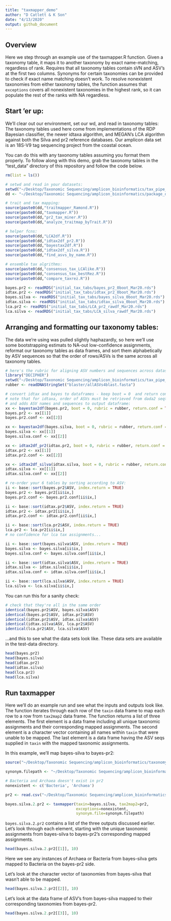 ```yaml
---
title: "taxmapper_demo"
author: "D Catlett & K Son"
date: "4/13/2020"
output: github_document
---
```


## Overview

Here we step through an example use of the taxmapper.R function. Given a taxonomy table, it maps it to another taxonomy by exact name-matching, regardless of rank. Requires that all taxonomy tables contain sVN and ASV's at the first two columns. Synonyms for certain taxonomies can be provided to check if exact name matching doesn't work. To resolve nonexistent taxonomies from either taxonomy tables, the function assumes that `exceptions` covers all nonexistent taxonomies in the highest rank, so it can populate the rest of the ranks with NA regardless.

## Start 'er up:

We'll clear out our environment, set our wd, and read in taxonomy tables: The taxonomy tables used here come from implementations of the RDP Bayesian classifier, the newer idtaxa algorithm, and MEGAN's LCA algorithm against both the Silva and pr2 reference databases. Our amplicon data set is an 18S-V9 tag sequencing project from the coastal ocean.

You can do this with any taxonomy tables assuming you format them properly. To follow along with this demo, grab the taxonomy tables in the "test_data" directory of this repository and follow the code below.

```r
rm(list = ls())

# setwd and read in your datasets:
setwd("~/Desktop/Taxonomic Sequencing/amplicon_bioinformatics/tax_pipe_Mar20/")
dd <- "~/Desktop/Taxonomic Sequencing/amplicon_bioinformatics/package_deal/"

# trait and tax mapping:
source(paste0(dd,"traitmapper_Ramond.R"))
source(paste0(dd,"taxmapper.R"))
source(paste0(dd,"pr2_tax_miner.R"))
source(paste0(dd,"analyze_traitmap_byTrait.R"))

# helper fcns:
source(paste0(dd,"LCA2df.R"))
source(paste0(dd,"idtax2df_pr2.R"))
source(paste0(dd,"bayestax2df.R"))
source(paste0(dd,"idtax2df_silva.R"))
source(paste0(dd,"find_asvs_by_name.R"))

# ensemble tax algrithms:
source(paste0(dd,"consensus_tax_LCAlike.R"))
source(paste0(dd,"consensus_tax_bestRez.R"))
source(paste0(dd,"compare_taxrez.R"))

bayes.pr2 <- readRDS("initial_tax_tabs/bayes_pr2_0boot_Mar20.rds")
idtax.pr2 <- readRDS("initial_tax_tabs/idtax_pr2_0boot_Mar20.rds")
bayes.silva <- readRDS("initial_tax_tabs/bayes_silva_0boot_Mar20.rds")
idtax.silva <- readRDS("initial_tax_tabs/idtax_silva_0boot_Mar20.rds")
lca.pr2 <- readRDS("initial_tax_tabs/LCA_pr2_rawdf_Mar20.rds")
lca.silva <- readRDS("initial_tax_tabs/LCA_silva_rawdf_Mar20.rds")
```

## Arranging and formatting our taxonomy tables:

The data we're using was pulled slightly haphazardly, so here we'll use some bootstrapping estimats to NA-out low-confidence assignments, reformat our taxonomy tables as data frames, and sort them alphabetically by ASV sequences so that the order of rows/ASVs is the same across all taxonomy tables.

```r
# here's the rubric for aligning ASV numbers and sequences across datasets:
library("DECIPHER")
setwd("~/Desktop/Taxonomic Sequencing/amplicon_bioinformatics/tax_pipe_Mar20/")
rubber <- readDNAStringSet("blaster/allASVs4blast.fasta")

# convert idtax and bayes to dataframes - keep boot = 0  and return conf for now...
# note that for idtaxa, order of ASVs must be retrieved from dada2 seqtab - rubric represents that order
# and adds ASV names and sequences to output dataframe:
xx <- bayestax2df(bayes.pr2, boot = 0, rubric = rubber, return.conf = TRUE)
bayes.pr2 <- xx[[1]]
bayes.pr2.conf <- xx[[2]]

xx <- bayestax2df(bayes.silva, boot = 0, rubric = rubber, return.conf = TRUE)
bayes.silva <- xx[[1]]
bayes.silva.conf <- xx[[2]]

xx <- idtax2df_pr2(idtax.pr2, boot = 0, rubric = rubber, return.conf = TRUE)
idtax.pr2 <- xx[[1]]
idtax.pr2.conf <- xx[[2]]

xx <- idtax2df_silva(idtax.silva, boot = 0, rubric = rubber, return.conf = TRUE)
idtax.silva <- xx[[1]]
idtax.silva.conf <- xx[[2]]

# re-order your 6 tables by sorting according to ASV:
ii <- base::sort(bayes.pr2$ASV, index.return = TRUE)
bayes.pr2 <- bayes.pr2[ii$ix,]
bayes.pr2.conf <- bayes.pr2.conf[ii$ix,]

ii <- base::sort(idtax.pr2$ASV, index.return = TRUE)
idtax.pr2 <- idtax.pr2[ii$ix,]
idtax.pr2.conf <- idtax.pr2.conf[ii$ix,]

ii <- base::sort(lca.pr2$ASV, index.return = TRUE)
lca.pr2 <- lca.pr2[ii$ix,]
# no confidence for lca tax assignments...

ii <- base::sort(bayes.silva$ASV, index.return = TRUE)
bayes.silva <- bayes.silva[ii$ix,]
bayes.silva.conf <- bayes.silva.conf[ii$ix,]

ii <- base::sort(idtax.silva$ASV, index.return = TRUE)
idtax.silva <- idtax.silva[ii$ix,]
idtax.silva.conf <- idtax.silva.conf[ii$ix,]

ii <- base::sort(lca.silva$ASV, index.return = TRUE)
lca.silva <- lca.silva[ii$ix,]
```

You can run this for a sanity check:

```r
# check that they're all in the same order
identical(bayes.pr2$ASV, bayes.silva$ASV)
identical(bayes.pr2$ASV, idtax.pr2$ASV)
identical(idtax.pr2$ASV, idtax.silva$ASV)  
identical(idtax.silva$ASV, lca.pr2$ASV)
identical(lca.pr2$ASV, lca.silva$ASV)
```

...and this to see what the data sets look like. These data sets are available in the test-data directory.

```r
head(bayes.pr2)
head(bayes.silva)
head(idtax.pr2)
head(idtax.silva)
head(lca.pr2)
head(lca.silva)
```

## Run taxmapper 

Here we'll do an example run and see what the inputs and outputs look like. The function iterates through each row of the `taxin` data frame to map each row to a row from `tax2map2` data frame. The function returns a list of three elements. The first element is a data frame including all unique taxonomic assignments and their corresponding mapped assignments. The second element is a character vector containing all names within `taxin` that were unable to be mapped. The last element is a data frame having the ASV seqs supplied in `taxin` with the mapped taxonomic assignments.

In this example, we'll map bayes-silva to bayes-pr2:

```r
source("~/Desktop/Taxonomic Sequencing/amplicon_bioinformatics/taxonomy_pipeline/tax_table_mapping/taxmapper.R")

synonym.filepath <- "~/Desktop/Taxonomic Sequencing/amplicon_bioinformatics/taxonomy_pipeline/tax_table_mapping/tax_synonyms_FINAL.csv"

# Bacteria and Archaea doesn't exist in pr2
nonexistent <- c('Bacteria', 'Archaea')

pr2 <- read.csv("~/Desktop/Taxonomic Sequencing/amplicon_bioinformatics/taxonomy_pipeline/tax_table_mapping/pr2_all_tax.csv")

bayes.silva.2.pr2 <- taxmapper(taxin=bayes.silva, tax2map2=pr2, 
                               exceptions=nonexistent,
                               synonym.file=synonym.filepath)
```

`bayes.silva.2.pr2` contains a list of the three outputs discussed earlier. Let's look through each element, starting with the unique taxonomic assignments from bayes-silva to bayes-pr2's corresponding mapped assignments.

```r
head(bayes.silva.2.pr2[[1]], 10)
```

Here we see any instances of Archaea or Bacteria from bayes-silva gets mapped to Bacteria on the bayes-pr2 side.

Let's look at the character vector of taxonomies from bayes-silva that wasn't able to be mapped.

```r
head(bayes.silva.2.pr2[[2]], 10)
```

Let's look at the data frame of ASV's from bayes-silva mapped to their corresponding taxonomies from bayes-pr2.

```r
head(bayes.silva.2.pr2[[3]], 10)
```